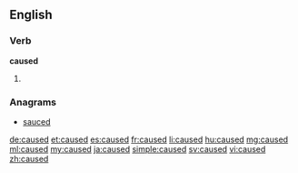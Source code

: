 ==English==

===Verb===
'''caused'''

# {{past of|cause}}

===Anagrams===
* [[sauced#English|sauced]]

[[de:caused]]
[[et:caused]]
[[es:caused]]
[[fr:caused]]
[[li:caused]]
[[hu:caused]]
[[mg:caused]]
[[ml:caused]]
[[my:caused]]
[[ja:caused]]
[[simple:caused]]
[[sv:caused]]
[[vi:caused]]
[[zh:caused]]